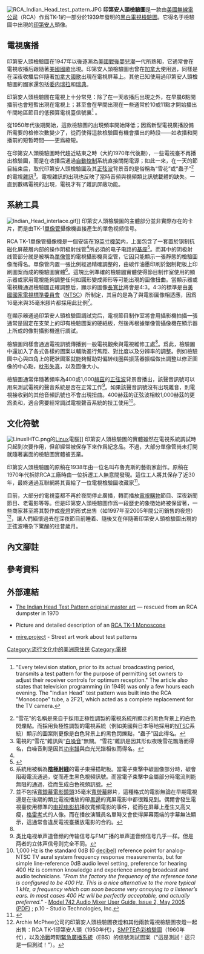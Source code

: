 [[File:RCA_Indian_Head_test_pattern.JPG|thumb]]
'''印第安人頭檢驗圖'''是一款由[[美國無線電公司|美國無線電公司]]（RCA）作爲TK-1{{link-en|單像管|Monoscope}}的一部分於1939年發明的[[黑白電視|黑白電視]][[檢驗圖|檢驗圖]]。它得名于檢驗圖中出現的[[印第安人|印第安人]]頭像。

==電視廣播==
印第安人頭檢驗圖在1947年以後逐漸為[[美國|美國]][[戰後嬰兒潮|戰後嬰兒潮]]一代所熟知，它通常會在電視收播后跟隨著[[美國國歌|美國國歌]]出現。印第安人頭檢驗圖也曾在[[加拿大|加拿大]]使用過，同樣是在深夜收播后伴隨著[[加拿大國歌|加拿大國歌]]出現在電視屏幕上。其他已知使用過印第安人頭檢驗圖的國家還包括[[委内瑞拉|委内瑞拉]]和[[瑞典|瑞典]]。

印第安人頭檢驗圖在電視上十分常見：除了在一天收播后出現之外，在早晨6點開播前也會短暫出現在電視上；甚至會在早間出現在一些通常於10或11點才開始播出午間地區節目的低預算電視臺信號裏<ref name="RTVN1949">{{cite journal | last = Kay | first = M. S. | title = The Television Test Pattern | journal = Radio & Television News | volume = 41 | issue = 1 | pages = pp. 38–39, 135–136 | publisher = Ziff-Davis |date=January 1949}} "Every television station, prior to its actual broadcasting period, transmits a test pattern for the purpose of permitting set owners to adjust their receiver controls for optimum reception." The article also states that television programming (in 1949) was only a few hours each evening. The "Indian Head" test pattern was built into the RCA "Monoscope" tube, a 2F21, which acted as a complete replacement for the TV camera.</ref> 。

從1950年代後期開始，這款檢驗圖的出現頻率開始降低；因爲新型電視廣播設備所需要的檢修次數變少了，從而使得這款檢驗圖有機會播出的時段——如收播和開播前的短暫時間——更爲縮短。

在印第安人頭檢驗圖時代趨近結束之時（大約1970年代後期），一些電視臺不再播出檢驗圖，而是在收播后通過[[自動控制|自動控制]]系統直接關閉電源；如此一來，在一天的節目結束后，取代印第安人頭檢驗圖及其[[正弦波|正弦波]]背景音的是俗稱為“雪花”或“蟲子”<ref group="註">“雪花”的名稱是來自于採用正極性調製的電視系統所顯示的黑色背景上的白色閃爍點。而採用負極性調製的電視系統（例如美國與日本等地採用的[[NTSC|NTSC]]系統）顯示的圖案則更像是白色背景上的黑色閃爍點，“蟲子”因此得名。</ref>的電視[[雜訊|雜訊]]<ref group="註">電視的“雪花”雜訊與“[[白噪音|白噪音]]”無關。“雪花”雜訊是因其形似夜晚雪花飄落而得名，白噪音則是因其[[功率譜|功率譜]]與白光光譜相似而得名。</ref>。電視雜訊的出現也反映了當時音頻與視頻類比訊號載體的缺失。一直到數碼電視的出現，電視才有了雜訊屏蔽功能。

==系統工具==
[[File:Indian_Head_interlace.gif|thumb]]]]
印第安人頭檢驗圖的主體部分並非實際存在的卡片，而是由TK-1[[單像管|單像管]]攝像機直接產生的單色视频信号。

RCA TK-1單像管攝像機是一個安裝在[[19英寸機架|19英寸機架]]内，上面包含了一套置於钢制抗磁化屏蔽層内部的操作阴极射线管<ref name="RTVN1949"/>所必須的电子电路的[[基座|基座]]<ref>{{Cite web |url=http://www.pharis-video.com/p2794.htm |title=存档副本 |access-date=2010-08-08 |archive-date=2021-02-11 |archive-url=https://web.archive.org/web/20210211210450/http://www.pharis-video.com/p2794.htm |dead-url=no }}</ref>。而其中的阴极射线管部分就是被稱為[[單像管|單像管]]的電視攝影機真空管，它因只能顯示一張靜態的檢驗圖像而得名。單像管内置一張比例經過精確調整的，由碳作油墨印刷於鋁制靶板上印刷圖案而成的檢驗圖實體<ref group="註">系統用被稱為'''[[陰極射綫|陰極射綫]]'''的電子束掃描靶板。當電子束擊中碳圖像部分時，碳會阻礙電流通過，從而產生黑色視頻訊號。而當電子束擊中金屬部分時電流則能無阻的通過，從而生成白色視頻訊號。</ref>。這塊比例準確的檢驗圖實體使得節目制作室使用的顯示器或家用電視能夠調整任何如圓形變成卵形等可能出現的圖像扭曲。當顯示器或電視機通過檢驗圖正確調整后，顯示的圖像[[長寬比|長寬比]]將會是4:3。4:3的標準是由[[美國國家電視標準委員會|美國國家電視標準委員會]]（[[NTSC|NTSC]]）所制定，其目的是為了與電影圖像相适應，因爲16毫米與35毫米膠片都採用此比例<ref group="註">並不包括[[寬銀幕電影鏡頭|寬銀幕電影鏡頭]]35毫米[[長寬比|寬熒幕]]膠片，這種格式的電影無論在早期電視還是在後期的類比電視播放的帶[[黑邊|黑邊]]的寬屏電影中都很難見到。偶爾會發生電視臺使用標準的[[电视电影机|电视电影机]]播放寬頻電影的事件，從而在屏幕上產生又高又瘦，[[格雷考|格雷考]]式的人像。而在播放演職員名單時又會使得屏幕兩端的字幕無法顯示，這通常會違反電視臺播放電影的合約。</ref>。

在顯示器通過印第安人頭檢驗圖調試完后，電視節目制作室將會用攝影機拍攝一張通常是固定在支架上的印有檢驗圖案的硬紙板，然後再根據單像管攝像機在顯示器上所成的像對攝影機進行調試。

檢驗圖同樣會通過電視訊號傳播到一般電視觀衆與電視維修工處<ref name="RTVN1949"/>。爲此，檢驗圖中還加入了各式各樣的圖案以輔助進行焦距、對比度以及分辨率的調整。例如檢驗圖中心與四角上的靶狀圖案就能夠幫助對偏转线圈與振荡器振幅做出調整以修正圖像的中心點，[[枕形失真|枕形失真]]，以及圖像大小。

檢驗圖通常伴隨著頻率為400或1,000[[赫茲|赫茲]]的[[正弦波|正弦波]]背景音播出，該聲音訊號可以用來測試電視的聲音系統是否在正常工作<ref group="註">类比电视单声道音频的传输信号与FM广播的单声道音频信号几乎一样。但是两者的立体声信号则完全不同。</ref>。如果該聲音訊號沒有出現雜音，則電視接收到的其他音頻訊號也不會出現扭曲。400赫茲的正弦波相較1,000赫茲的更爲柔和，適合需要經常調試電視聲音系統的技工使用<ref>1,000 Hz is the standard 0dB (0 [[decibel|decibel]]) reference point for analog-NTSC TV aural system frequency response measurements, but for simple line-reference 0dB audio level setting, preference for hearing 400 Hz is common knowledge and experience among broadcast and audio technicians. ''"From the factory the frequency of the reference tone is configured to be 400 Hz. This is a nice alternative to the more typical 1 kHz, a frequency which can soon become very annoying to a listener’s ears. In most cases 400 Hz will be perfectly acceptable, and actually preferred."'' - [http://www.studio-tech.com/PDFFiles/M742ug_2.pdf Model 742 Audio Mixer User Guide, Issue 2, May 2005 (PDF)] {{Wayback|url=http://www.studio-tech.com/PDFFiles/M742ug_2.pdf |date=20061217022352 }}; p.10 - Studio Technologies, Inc.</ref>。

==文化符號==
[[Image:LinuxIHTC.png|thumb]]的[[Linux|Linux]]電腦]]
印第安人頭檢驗圖的實體雖然在電視系統調試時只起到次要作用，但卻經常被保存下來作爲紀念品。不過，大部分單像管尚未打開就隨著裏面的檢驗圖實體被丟棄。

印第安人頭檢驗圖的原稿在1938年由一位名叫布魯克斯的藝術家創作。原稿在1970年代拆除RCA工廠時由一位拆遷工人無意間發現。這位工人將其保存了近30年，最終通過互聯網將其賣給了一位電視檢驗圖收藏家<ref>{{Cite web |url=http://www.pharis-video.com/p4788.htm |title=存档副本 |access-date=2010-08-08 |archive-date=2020-11-12 |archive-url=https://web.archive.org/web/20201112035701/http://www.pharis-video.com/p4788.htm |dead-url=no }}</ref>。

目前，大部分的電視臺都不再於夜間停止廣播，轉而播放[[電視購物|電視購物]]節目、深夜新聞節目、老電影等等。但是印第安人頭檢驗圖作爲一段歷史的象徵始終被保留著，一些商家甚至將其製作成[[夜燈|夜燈]]的形式出售（如1997年至2005年間{{link-en|Archie McPhee}}公司銷售的夜燈）<ref group="註">Archie McPhee公司的印第安人頭檢驗圖夜燈和其他兩款電視檢驗圖夜燈一起出售：RCA TK-1印第安人頭（1950年代），[[SMPTE色彩檢驗圖|SMPTE色彩檢驗圖]]（1960年代），以及[[冷戰|冷戰]]時期[[緊急廣播系統|緊急廣播系統]]（EBS）的信號測試圖案（“這是測試！這只是一個測試！”）。</ref>，讓人們緬懷過去在深夜節目前睡着、隨後又在伴隨著印第安人頭檢驗圖出現的正弦波嘈杂下驚醒的往昔歲月。

==內文腳註==
{{reflist|group="註"}}

==參考資料==
{{reflist}}

==外部連結==
*{{en}}[http://www.pharis-video.com/p4788.htm The Indian Head Test Pattern original master art] {{Wayback|url=http://www.pharis-video.com/p4788.htm |date=20201112035701 }} — rescued from an RCA dumpster in 1970
*{{en}}Picture and detailed description of an [http://www.pharis-video.com/p2794.htm RCA TK-1 Monoscope] {{Wayback|url=http://www.pharis-video.com/p2794.htm |date=20210211210450 }}
*{{en}}[https://web.archive.org/web/20160214122843/http://www.mire-project.com/index.php/index.php?lang=EN-en mire.project] - Street art work about test patterns

{{标准测试项目}}

[[Category:流行文化中的美洲原住民|Category:流行文化中的美洲原住民]]
[[Category:電視|Category:電視]]